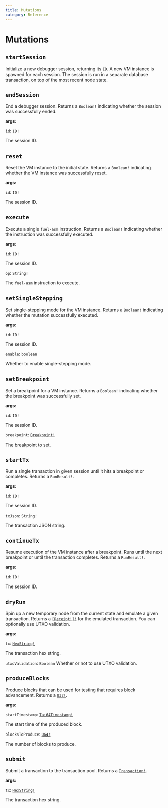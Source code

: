 ```yaml
---
title: Mutations
category: Reference
---
```


# Mutations

## `startSession`

Initialize a new debugger session, returning its `ID`.
A new VM instance is spawned for each session.
The session is run in a separate database transaction, 
on top of the most recent node state.

## `endSession`

End a debugger session.
Returns a `Boolean!` indicating whether the session was successfully ended.

**args:**

`id`: `ID!`

The session ID.

## `reset`

Reset the VM instance to the initial state.
Returns a `Boolean!` indicating whether the VM instance was successfully reset.

**args:**

`id`: `ID!`

The session ID.

## `execute`

Execute a single `fuel-asm` instruction.
Returns a `Boolean!` indicating whether the instruction was successfully executed.

**args:**

`id`: `ID!`

The session ID.

`op`: `String!`

The `fuel-asm` instruction to execute.

## `setSingleStepping`

Set single-stepping mode for the VM instance.
Returns a `Boolean!` indicating whether the mutation successfully executed.

**args:**

`id`: `ID!`

The session ID.

`enable`: `boolean`

Whether to enable single-stepping mode.

## `setBreakpoint`

Set a breakpoint for a VM instance.
Returns a `Boolean!` indicating whether the breakpoint was successfully set.

**args:**

`id`: `ID!`

The session ID.

`breakpoint`: [`Breakpoint!`](/docs/reference/objects/#breakpoint)

The breakpoint to set.

## `startTx`

Run a single transaction in given session until it hits a breakpoint or completes.
Returns a `RunResult!`.

**args:**

`id`: `ID!`

The session ID.

`txJson`: `String!`

The transaction JSON string.

## `continueTx`

Resume execution of the VM instance after a breakpoint.
Runs until the next breakpoint or until the transaction completes.
Returns a `RunResult!`.

**args:**

`id`: `ID!`

The session ID.

## `dryRun`

Spin up a new temporary node from the current state and emulate a given transaction.
Returns a [`[Receipt!]!`](/docs/reference/objects/#receipt) for the emulated transaction.
You can optionally use UTXO validation.

**args:**

`tx`: [`HexString!`](/docs/reference/scalars/#hexstring)

The transaction hex string.

`utxoValidation`: `Boolean`
Whether or not to use UTXO validation.

## `produceBlocks`

Produce blocks that can be used for testing that requires block advancement.
Returns a [`U32!`](/docs/reference/scalars/#u32).

**args:**

`startTimestamp`: [`Tai64Timestamp!`](/docs/reference/scalars/#tai64timestamp)

The start time of the produced block.

`blocksToProduce`: [`U64!`](/docs/reference/scalars/#u64)

The number of blocks to produce.

## `submit`

Submit a transaction to the transaction pool.
Returns a [`Transaction!`](/docs/reference/objects/#transaction).

**args:**

`tx`: [`HexString!`](/docs/reference/scalars/#hexstring)

The transaction hex string.
